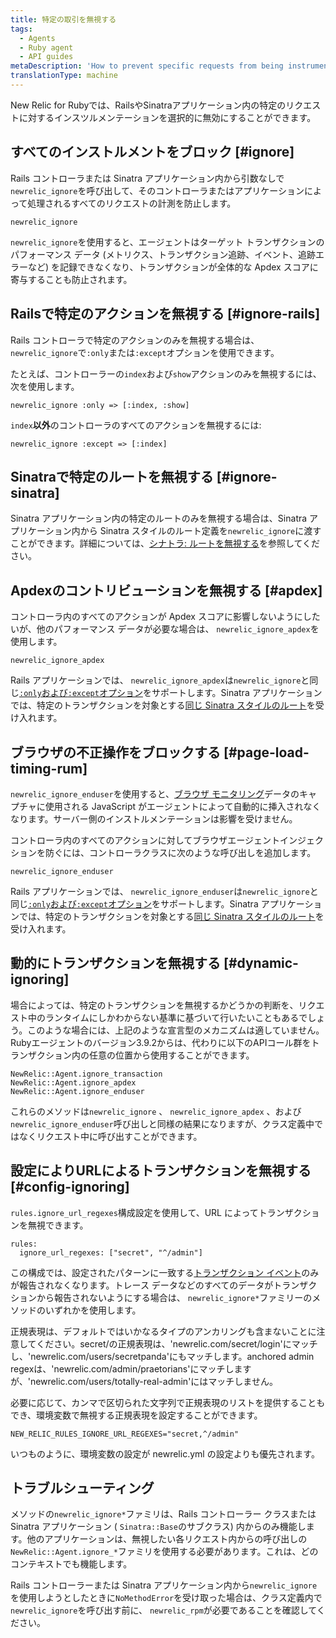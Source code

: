 ```yaml
---
title: 特定の取引を無視する
tags:
  - Agents
  - Ruby agent
  - API guides
metaDescription: 'How to prevent specific requests from being instrumented entirely in New Relic, or prevent them from being factored into your Apdex score.'
translationType: machine
---
```


New Relic for Rubyでは、RailsやSinatraアプリケーション内の特定のリクエストに対するインスツルメンテーションを選択的に無効にすることができます。

## すべてのインストルメントをブロック [#ignore]

Rails コントローラまたは Sinatra アプリケーション内から引数なしで`newrelic_ignore`を呼び出して、そのコントローラまたはアプリケーションによって処理されるすべてのリクエストの計測を防止します。

```
newrelic_ignore
```

`newrelic_ignore`を使用すると、エージェントはターゲット トランザクションのパフォーマンス データ (メトリクス、トランザクション追跡、イベント、追跡エラーなど) を記録できなくなり、トランザクションが全体的な Apdex スコアに寄与することも防止されます。

## Railsで特定のアクションを無視する [#ignore-rails]

Rails コントローラで特定のアクションのみを無視する場合は、 `newrelic_ignore`で`:only`または`:except`オプションを使用できます。

たとえば、コントローラーの`index`および`show`アクションのみを無視するには、次を使用します。

```
newrelic_ignore :only => [:index, :show]
```

`index`**以外**のコントローラのすべてのアクションを無視するには:

```
newrelic_ignore :except => [:index]
```

## Sinatraで特定のルートを無視する [#ignore-sinatra]

Sinatra アプリケーション内の特定のルートのみを無視する場合は、Sinatra アプリケーション内から Sinatra スタイルのルート定義を`newrelic_ignore`に渡すことができます。詳細については、[シナトラ: ルートを無視する](/docs/agents/ruby-agent/frameworks/sinatra-support#ignoring-routes)を参照してください。

## Apdexのコントリビューションを無視する [#apdex]

コントローラ内のすべてのアクションが Apdex スコアに影響しないようにしたいが、他のパフォーマンス データが必要な場合は、 `newrelic_ignore_apdex`を使用します。

```
newrelic_ignore_apdex
```

Rails アプリケーションでは、 `newrelic_ignore_apdex`は`newrelic_ignore`と同じ[`:only`および`:except`オプション](#ignore-rails)をサポートします。Sinatra アプリケーションでは、特定のトランザクションを対象とする[同じ Sinatra スタイルのルート](#ignore-sinatra)を受け入れます。

## ブラウザの不正操作をブロックする [#page-load-timing-rum]

`newrelic_ignore_enduser`を使用すると、[ブラウザ モニタリング](/docs/agents/ruby-agent/features/page-load-timing-ruby)データのキャプチャに使用される JavaScript がエージェントによって自動的に挿入されなくなります。サーバー側のインストルメンテーションは影響を受けません。

コントローラ内のすべてのアクションに対してブラウザエージェントインジェクションを防ぐには、コントローラクラスに次のような呼び出しを追加します。

```
newrelic_ignore_enduser
```

Rails アプリケーションでは、 `newrelic_ignore_enduser`は`newrelic_ignore`と同じ[`:only`および`:except`オプション](#ignore-rails)をサポートします。Sinatra アプリケーションでは、特定のトランザクションを対象とする[同じ Sinatra スタイルのルート](#ignore-sinatra)を受け入れます。

## 動的にトランザクションを無視する [#dynamic-ignoring]

場合によっては、特定のトランザクションを無視するかどうかの判断を、リクエスト中のランタイムにしかわからない基準に基づいて行いたいこともあるでしょう。このような場合には、上記のような宣言型のメカニズムは適していません。Rubyエージェントのバージョン3.9.2からは、代わりに以下のAPIコール群をトランザクション内の任意の位置から使用することができます。

```
NewRelic::Agent.ignore_transaction
NewRelic::Agent.ignore_apdex
NewRelic::Agent.ignore_enduser
```

これらのメソッドは`newrelic_ignore` 、 `newrelic_ignore_apdex` 、および`newrelic_ignore_enduser`呼び出しと同様の結果になりますが、クラス定義中ではなくリクエスト中に呼び出すことができます。

## 設定によりURLによるトランザクションを無視する [#config-ignoring]

`rules.ignore_url_regexes`構成設定を使用して、URL によってトランザクションを無視できます。

```
rules:
  ignore_url_regexes: ["secret", "^/admin"]
```

この構成では、設定されたパターンに一致する[トランザクション イベント](/docs/telemetry-data-platform/understand-data/event-data/events-reported-apm/)のみが報告されなくなります。トレース データなどのすべてのデータがトランザクションから報告されないようにする場合は、 `newrelic_ignore*`ファミリーのメソッドのいずれかを使用します。

正規表現は、デフォルトではいかなるタイプのアンカリングも含まないことに注意してください。secret/の正規表現は、'newrelic.com/secret/login'にマッチし、'newrelic.com/users/secretpanda'にもマッチします。anchored admin regexは、'newrelic.com/admin/praetorians'にマッチしますが、'newrelic.com/users/totally-real-admin'にはマッチしません。

必要に応じて、カンマで区切られた文字列で正規表現のリストを提供することもでき、環境変数で無視する正規表現を設定することができます。

```
NEW_RELIC_RULES_IGNORE_URL_REGEXES="secret,^/admin"
```

いつものように、環境変数の設定が newrelic.yml の設定よりも優先されます。

## トラブルシューティング

メソッドの`newrelic_ignore*`ファミリは、Rails コントローラー クラスまたは Sinatra アプリケーション ( `Sinatra::Base`のサブクラス) 内からのみ機能します。他のアプリケーションは、無視したい各リクエスト内からの呼び出しの`NewRelic::Agent.ignore_*`ファミリを使用する必要があります。これは、どのコンテキストでも機能します。

Rails コントローラーまたは Sinatra アプリケーション内から`newrelic_ignore`を使用しようとしたときに`NoMethodError`を受け取った場合は、クラス定義内で`newrelic_ignore`を呼び出す前に、 `newrelic_rpm`が必要であることを確認してください。